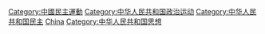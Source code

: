 [[Category:中國民主運動|Category:中國民主運動]]
[[Category:中华人民共和国政治运动|Category:中华人民共和国政治运动]]
[[Category:中华人民共和国民主|Category:中华人民共和国民主]]
[[Category:各國民主化運動|China]]
[[Category:中华人民共和国思想|Category:中华人民共和国思想]]